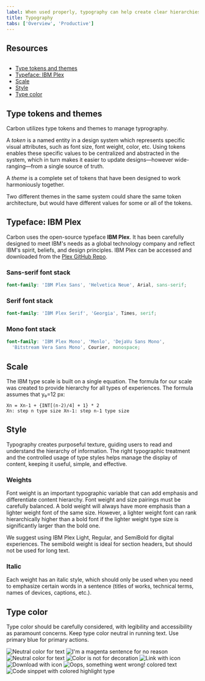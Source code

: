 ```yaml
---
label: When used properly, typography can help create clear hierarchies, organize information, and guide users through the product or experience.
title: Typography
tabs: ['Overview', 'Productive']
---
```




## Resources

<GridWrapper col_lg="8" flex="true" bleed="true">
  <ClickableTile
    title="Get the latest IBM Plex™ download on GitHub"
    href="https://github.com/IBM/plex/releases/latest"
    type="resource">
    <img src="images/github-icon.png" alt="" />
  </ClickableTile>
  <ClickableTile
    title="Visit the IBM Plex™ website to learn more"
    href="https://www.ibm.com/plex/"
    type="resource"
  />
</GridWrapper>

<AnchorLinks>
  <ul>
    <li>
      <a href="#type-tokens-and-themes">Type tokens and themes</a>
    </li>
    <li>
      <a href="#typeface-ibm-plex">Typeface: IBM Plex</a>
    </li>
    <li>
      <a href="#scale">Scale</a>
    </li>
    <li>
      <a href="#style">Style</a>
    </li>
    <li>
      <a href="#type-color">Type color</a>
    </li>
  </ul>
</AnchorLinks>

## Type tokens and themes

Carbon utilizes type tokens and themes to manage typrography.

A _token_ is a named entity in a design system which represents specific visual attributes, such as font size, font weight, color, etc. Using tokens enables these specific values to be centralized and abstracted in the system, which in turn makes it easier to update designs—however wide-ranging—from a single source of truth.

A _theme_ is a complete set of tokens that have been designed to work harmoniously together.

Two different themes in the same system could share the same token architecture, but would have different values for some or all of the tokens.

## Typeface: IBM Plex

Carbon uses the open-source typeface **IBM Plex**. It has been carefully designed to meet IBM's needs as a global technology company and reflect IBM's spirit, beliefs, and design principles. IBM Plex can be accessed and downloaded from the [Plex GitHub Repo](https://github.com/ibm/plex).

<type-weight type="types"></type-weight>

### Sans-serif font stack

```scss
font-family: 'IBM Plex Sans', 'Helvetica Neue', Arial, sans-serif;
```

### Serif font stack

```scss
font-family: 'IBM Plex Serif', 'Georgia', Times, serif;
```

### Mono font stack

```scss
font-family: 'IBM Plex Mono', 'Menlo', 'DejaVu Sans Mono',
  'Bitstream Vera Sans Mono', Courier, monospace;
```

## Scale

The IBM type scale is built on a single equation. The formula for our scale was created to provide hierarchy for all types of experiences. The formula assumes that y₀=12 px:

<TypeScaleTable />

```
Xn = Xn-1 + {INT[(n-2)/4] + 1} * 2
Xn: step n type size Xn-1: step n-1 type size
```

## Style

Typography creates purposeful texture, guiding users to read and understand the hierarchy of information. The right typographic treatment and the controlled usage of type styles helps manage the display of content, keeping it useful, simple, and effective.

### Weights

Font weight is an important typographic variable that can add emphasis and differentiate content hierarchy. Font weight and size pairings must be carefully balanced. A bold weight will always have more emphasis than a lighter weight font of the same size. However, a lighter weight font can rank hierarchically higher than a bold font if the lighter weight type size is significantly larger than the bold one.

We suggest using IBM Plex Light, Regular, and SemiBold for digital experiences. The semibold weight is ideal for section headers, but should not be used for long text.

<TypeWeight />

### Italic

Each weight has an italic style, which should only be used when you need to emphasize certain words in a sentence (titles of works, technical terms, names of devices, captions, etc.).

<TypeWeight type="italic" />

## Type color

Type color should be carefully considered, with legibility and accessibility as paramount concerns. Keep type color neutral in running text. Use primary blue for primary actions.

<GridWrapper col_lg="8" flex="true">
    <DoDontExample correct="true">
        <img src="images/Typography_overview_Type-color-1.svg" alt="Neutral color for text"/>    
    </DoDontExample>
    <DoDontExample>
        <img src="images/Typography_overview_Type-color-2.svg" alt="I'm a magenta sentence for no reason"/>    
    </DoDontExample>
</GridWrapper>
<GridWrapper col_lg="8" flex="true">
    <DoDontExample correct="true" dark="true">
        <img src="images/Typography_overview_Type-color-3.svg" alt="Neutral color for text"/>    
    </DoDontExample>
    <DoDontExample dark="true">
        <img src="images/Typography_overview_Type-color-4.svg" alt="Color is not for decoration"/>
    </DoDontExample>
</GridWrapper>
<GridWrapper col_lg="8" flex="true">
    <DoDontExample correct="true" label="Core blue colors are used for text links and primary actions">
        <img src="images/Typography_overview_Type-color-5.svg" alt="Link with icon"/>
    </DoDontExample>
    <DoDontExample correct="true" label="Secondary actions use Gray 100 and icons">
        <img src="images/Typography_overview_Type-color-6.svg" alt="Download with icon"/>
    </DoDontExample>
</GridWrapper>
<GridWrapper col_lg="8" flex="true">
    <DoDontExample correct="true" label="Other use cases for colored type are code snippets, warnings, alerts, etc.">
        <img src="images/Typography_overview_Type-color-7.svg" alt="Oops, something went wrong! colored text"/>
    </DoDontExample>
    <DoDontExample correct="true">
        <img src="images/Typography_overview_Type-color-8.svg" alt="Code sinppet with colored highlight type"/>
    </DoDontExample>
</GridWrapper>
